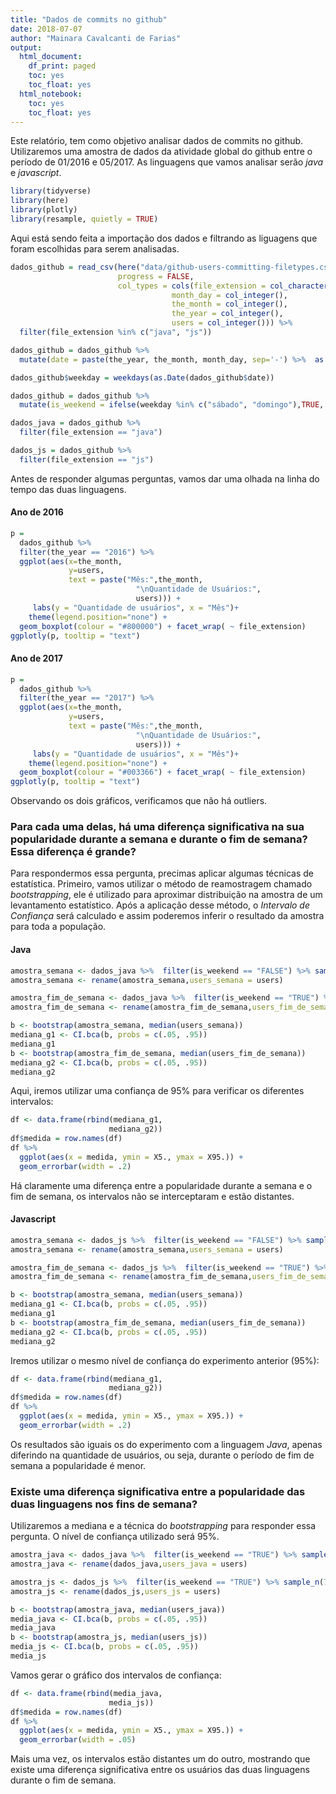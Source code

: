```yaml
---
title: "Dados de commits no github"
date: 2018-07-07
author: "Mainara Cavalcanti de Farias"
output:
  html_document:
    df_print: paged
    toc: yes
    toc_float: yes
  html_notebook:
    toc: yes
    toc_float: yes
---
```


Este relatório, tem como objetivo analisar dados de commits no github. Utilizaremos uma amostra de dados da atividade global do github entre o período de 01/2016 e 05/2017. As linguagens que vamos analisar serão *java* e *javascript*.


```r
library(tidyverse)
library(here)
library(plotly)
library(resample, quietly = TRUE)
```

Aqui está sendo feita a importação dos dados e filtrando as liguagens que foram escolhidas para serem analisadas.
```r
dados_github = read_csv(here("data/github-users-committing-filetypes.csv"),
                        progress = FALSE,
                        col_types = cols(file_extension = col_character(),
                                    month_day = col_integer(),
                                    the_month = col_integer(),
                                    the_year = col_integer(),
                                    users = col_integer())) %>% 
  filter(file_extension %in% c("java", "js"))

```


```r
dados_github = dados_github %>% 
  mutate(date = paste(the_year, the_month, month_day, sep='-') %>%  as.Date(.))

dados_github$weekday = weekdays(as.Date(dados_github$date))

dados_github = dados_github %>% 
  mutate(is_weekend = ifelse(weekday %in% c("sábado", "domingo"),TRUE, FALSE))

dados_java = dados_github %>% 
  filter(file_extension == "java")

dados_js = dados_github %>% 
  filter(file_extension == "js")

```

Antes de responder algumas perguntas, vamos dar uma olhada na linha do tempo das duas linguagens.

#### Ano de 2016

```r
p =
  dados_github %>% 
  filter(the_year == "2016") %>% 
  ggplot(aes(x=the_month, 
             y=users,
             text = paste("Mês:",the_month,
                            "\nQuantidade de Usuários:",
                            users))) +
     labs(y = "Quantidade de usuários", x = "Mês")+
    theme(legend.position="none") +
  geom_boxplot(colour = "#800000") + facet_wrap( ~ file_extension)
ggplotly(p, tooltip = "text")
```

#### Ano de 2017
```r
p =
  dados_github %>% 
  filter(the_year == "2017") %>% 
  ggplot(aes(x=the_month, 
             y=users,
             text = paste("Mês:",the_month,
                            "\nQuantidade de Usuários:",
                            users))) +
     labs(y = "Quantidade de usuários", x = "Mês")+
    theme(legend.position="none") +
  geom_boxplot(colour = "#003366") + facet_wrap( ~ file_extension)
ggplotly(p, tooltip = "text")
```

Observando os dois gráficos, verificamos que não há outliers.

### Para cada uma delas, há uma diferença significativa na sua popularidade durante a semana e durante o fim de semana? Essa diferença é grande?

Para respondermos essa pergunta, precimas aplicar algumas técnicas de estatística. Primeiro, vamos utilizar o método de reamostragem chamado *bootstrapping*, ele é utilizado para aproximar distribuição na amostra de um levantamento estatístico. Após a aplicação desse método, o *Intervalo de Confiança* será calculado e assim poderemos inferir o resultado da amostra para toda a população.

#### Java


```r
amostra_semana <- dados_java %>%  filter(is_weekend == "FALSE") %>% sample_n(70)
amostra_semana <- rename(amostra_semana,users_semana = users)

amostra_fim_de_semana <- dados_java %>%  filter(is_weekend == "TRUE") %>% sample_n(70)
amostra_fim_de_semana <- rename(amostra_fim_de_semana,users_fim_de_semana = users)

b <- bootstrap(amostra_semana, median(users_semana))
mediana_g1 <- CI.bca(b, probs = c(.05, .95))
mediana_g1
b <- bootstrap(amostra_fim_de_semana, median(users_fim_de_semana))
mediana_g2 <- CI.bca(b, probs = c(.05, .95))
mediana_g2
```

Aqui, iremos utilizar uma confiança de 95% para verificar os diferentes intervalos:

```r
df <- data.frame(rbind(mediana_g1, 
                      mediana_g2))
df$medida = row.names(df)
df %>% 
  ggplot(aes(x = medida, ymin = X5., ymax = X95.)) + 
  geom_errorbar(width = .2)
```

Há claramente uma diferença entre a popularidade durante a semana e o fim de semana, os intervalos não se interceptaram e estão distantes.


#### Javascript

```r
amostra_semana <- dados_js %>%  filter(is_weekend == "FALSE") %>% sample_n(70)
amostra_semana <- rename(amostra_semana,users_semana = users)

amostra_fim_de_semana <- dados_js %>%  filter(is_weekend == "TRUE") %>% sample_n(70)
amostra_fim_de_semana <- rename(amostra_fim_de_semana,users_fim_de_semana = users)

b <- bootstrap(amostra_semana, median(users_semana))
mediana_g1 <- CI.bca(b, probs = c(.05, .95))
mediana_g1
b <- bootstrap(amostra_fim_de_semana, median(users_fim_de_semana))
mediana_g2 <- CI.bca(b, probs = c(.05, .95))
mediana_g2
```

Iremos utilizar o mesmo nível de confiança do experimento anterior (95%):

```r
df <- data.frame(rbind(mediana_g1, 
                      mediana_g2))
df$medida = row.names(df)
df %>% 
  ggplot(aes(x = medida, ymin = X5., ymax = X95.)) + 
  geom_errorbar(width = .2)
```

Os resultados são iguais os do experimento com a linguagem *Java*, apenas diferindo na quantidade de usuários, ou seja, durante o período de fim de semana a popularidade é menor.


### Existe uma diferença significativa entre a popularidade das duas linguagens nos fins de semana?

Utilizaremos a mediana e a técnica do *bootstrapping* para responder essa pergunta. O nível de confiança utilizado será 95%.

```r
amostra_java <- dados_java %>%  filter(is_weekend == "TRUE") %>% sample_n(70)
amostra_java <- rename(dados_java,users_java = users)

amostra_js <- dados_js %>%  filter(is_weekend == "TRUE") %>% sample_n(70)
amostra_js <- rename(dados_js,users_js = users)

b <- bootstrap(amostra_java, median(users_java))
media_java <- CI.bca(b, probs = c(.05, .95))
media_java
b <- bootstrap(amostra_js, median(users_js))
media_js <- CI.bca(b, probs = c(.05, .95))
media_js
```

Vamos gerar o gráfico dos intervalos de confiança:

```r
df <- data.frame(rbind(media_java, 
                      media_js))
df$medida = row.names(df)
df %>% 
  ggplot(aes(x = medida, ymin = X5., ymax = X95.)) + 
  geom_errorbar(width = .05)

```

Mais uma vez, os intervalos estão distantes um do outro, mostrando que existe uma diferença significativa entre os usuários das duas linguagens durante o fim de semana.

